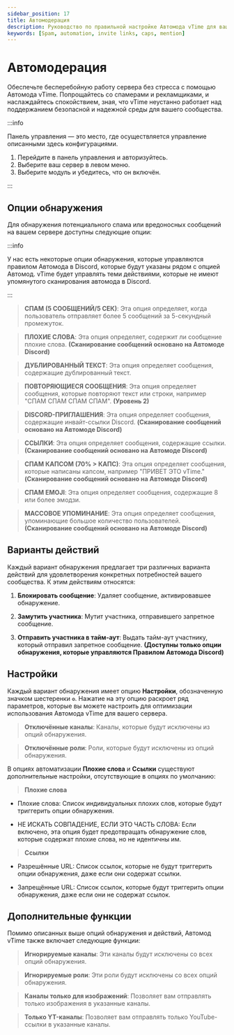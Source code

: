 ```yaml
---
sidebar_position: 17
title: Автомодерация
description: Руководство по правильной настройке Автомода vTime для вашего сервера
keywords: [Spam, automation, invite links, caps, mention]
---
```


# Автомодерация

Обеспечьте бесперебойную работу сервера без стресса с помощью Автомода vTime. Попрощайтесь со спамерами и рекламщиками, и наслаждайтесь спокойствием, зная, что vTime неустанно работает над поддержанием безопасной и надежной среды для вашего сообщества.

:::info

Панель управления — это место, где осуществляется управление описанными здесь конфигурациями.

1. Перейдите в панель управления и авторизуйтесь.
2. Выберите ваш сервер в левом меню.
3. Выберите модуль и убедитесь, что он включён.

:::

## Опции обнаружения

Для обнаружения потенциального спама или вредоносных сообщений на вашем сервере доступны следующие опции:

:::info

У нас есть некоторые опции обнаружения, которые управляются правилом Автомода в Discord, которые будут указаны рядом с опцией Автомод. vTime будет управлять теми действиями, которые не имеют упомянутого сканирования автомода в Discord.

:::

> **СПАМ (5 СООБЩЕНИЙ/5 СЕК)**: Эта опция определяет, когда пользователь отправляет более 5 сообщений за 5-секундный промежуток.

> **ПЛОХИЕ СЛОВА**: Эта опция определяет, содержит ли сообщение плохие слова. **(Сканирование сообщений основано на Автомоде Discord)**

> **ДУБЛИРОВАННЫЙ ТЕКСТ**: Эта опция определяет сообщения, содержащие дублированный текст.

> **ПОВТОРЯЮЩИЕСЯ СООБЩЕНИЯ**: Эта опция определяет сообщения, которые повторяют текст или строки, например "СПАМ СПАМ СПАМ СПАМ". **(Уровень 2)**

> **DISCORD-ПРИГЛАШЕНИЯ**: Эта опция определяет сообщения, содержащие инвайт-ссылки Discord. **(Сканирование сообщений основано на Автомоде Discord)**

> **ССЫЛКИ**: Эта опция определяет сообщения, содержащие ссылки. **(Сканирование сообщений основано на Автомоде Discord)**

> **СПАМ КАПСОМ (70% > КАПС)**: Эта опция определяет сообщения, которые написаны капсом, например "ПРИВЕТ ЭТО vTime." **(Сканирование сообщений основано на Автомоде Discord)**

> **СПАМ EMOJI**: Эта опция определяет сообщения, содержащие 8 или более эмодзи.

> **МАССОВОЕ УПОМИНАНИЕ**: Эта опция определяет сообщения, упоминающие большое количество пользователей. **(Сканирование сообщений основано на Автомоде Discord)**

## Варианты действий

Каждый вариант обнаружения предлагает три различных варианта действий для удовлетворения конкретных потребностей вашего сообщества. К этим действиям относятся:

1. **Блокировать сообщение**: Удаляет сообщение, активировавшее обнаружение.

2. **Замутить участника**: Мутит участника, отправившего запретное сообщение.

3. **Отправить участника в тайм-аут**: Выдать тайм-аут участнику, который отправил запретное сообщение. **(Доступны только опции обнаружения, которые управляются Правилом Автомода Discord)**

## Настройки

Каждый вариант обнаружения имеет опцию **Настройки**, обозначенную значком шестеренки `⚙️`. Нажатие на эту опцию раскроет ряд параметров, которые вы можете настроить для оптимизации использования Автомода vTime для вашего сервера.

> **Отключённые каналы**: Каналы, которые будут исключены из опций обнаружения.

> **Отключённые роли**: Роли, которые будут исключены из опций обнаружения.

В опциях автоматизации **Плохие слова** и **Ссылки** существуют дополнительные настройки, отсутствующие в опциях по умолчанию:

> **Плохие слова**

- Плохие слова: Список индивидуальных плохих слов, которые будут триггерить опции обнаружения.

- НЕ ИСКАТЬ СОВПАДЕНИЕ, ЕСЛИ ЭТО ЧАСТЬ СЛОВА: Если включено, эта опция будет предотвращать обнаружение слов, которые содержат плохие слова, но не идентичны им.

> **Ссылки**

- Разрешённые URL: Список ссылок, которые не будут триггерить опции обнаружения, даже если они содержат ссылки.

- Запрещённые URL: Список ссылок, которые будут триггерить опции обнаружения, даже если они не содержат ссылок.

## Дополнительные функции

Помимо описанных выше опций обнаружения и действий, Автомод vTime также включает следующие функции:

> **Игнорируемые каналы**: Эти каналы будут исключены со всех опций обнаружения.

> **Игнорируемые роли**: Эти роли будут исключены со всех опций обнаружения.

> **Каналы только для изображений**: Позволяет вам отправлять только изображения в указанные каналы.

> **Только YT-каналы**: Позволяет вам отправлять только YouTube-ссылки в указанные каналы.
